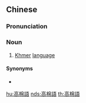 ==Chinese==
{{zh-forms|s=高棉语|type=21}}
{{zh-wp}}

===Pronunciation===
{{zh-pron
|m=gāomiányǔ
|c=gou1 min4 jyu5
|cat=n
}}

===Noun===
{{zh-noun}}

# [[Khmer]] [[language]]

====Synonyms====
* {{zh-l|柬埔寨語}}

{{zh-cat|Languages}}

[[hu:高棉語]]
[[nds:高棉語]]
[[th:高棉語]]